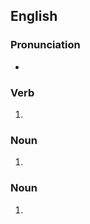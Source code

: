 ==English==

===Pronunciation===
* {{IPA|/swaɪps/|lang=en}}

===Verb===
{{head|en|verb form}}

# {{en-third-person singular of|swipe}}

===Noun===
{{head|en|noun plural form}}

# {{plural of|swipe|lang=en}}

===Noun===
{{en-noun|-}}

# {{synonym of|swipe|lang=en||poor, weak beer or other alcoholic beverage}}